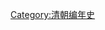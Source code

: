 {{Commons category|1859 in China}}
{{Year in country category|1|8|5|9|中國|亞洲||}}

[[Category:清朝编年史|Category:清朝编年史]]